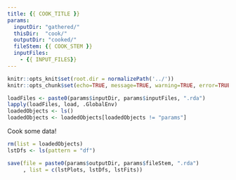 ```yaml
---
title: {{ COOK_TITLE }}
params: 
  inputDir: "gathered/"
  thisDir:  "cook/"
  outputDir: "cooked/"
  fileStem: {{ COOK_STEM }}
  inputFiles: 
    - {{ INPUT_FILES}}
---
```


```r
knitr::opts_knit$set(root.dir = normalizePath('../'))
knitr::opts_chunk$set(echo=TRUE, message=TRUE, warning=TRUE, error=TRUE)
```

```r
loadFiles <- paste0(params$inputDir, params$inputFiles, ".rda")
lapply(loadFiles, load, .GlobalEnv)
loadedObjects <- ls()
loadedObjects <- loadedObjects[loadedObjects != "params"]
```

Cook some data!

```r
rm(list = loadedObjects)
lstDfs <- ls(pattern = "df")

save(file = paste0(params$outputDir, params$fileStem, ".rda")
     , list = c(lstPlots, lstDfs, lstFits))
```
